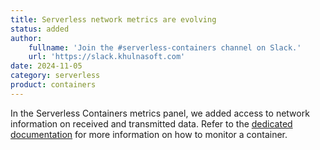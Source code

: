 ```yaml
---
title: Serverless network metrics are evolving
status: added
author:
    fullname: 'Join the #serverless-containers channel on Slack.'
    url: 'https://slack.khulnasoft.com'
date: 2024-11-05
category: serverless
product: containers
---
```


In the Serverless Containers metrics panel, we added access to network information on received and transmitted data. Refer to the [dedicated documentation](/serverless/containers/how-to/monitor-container/) for more information on how to monitor a container.


